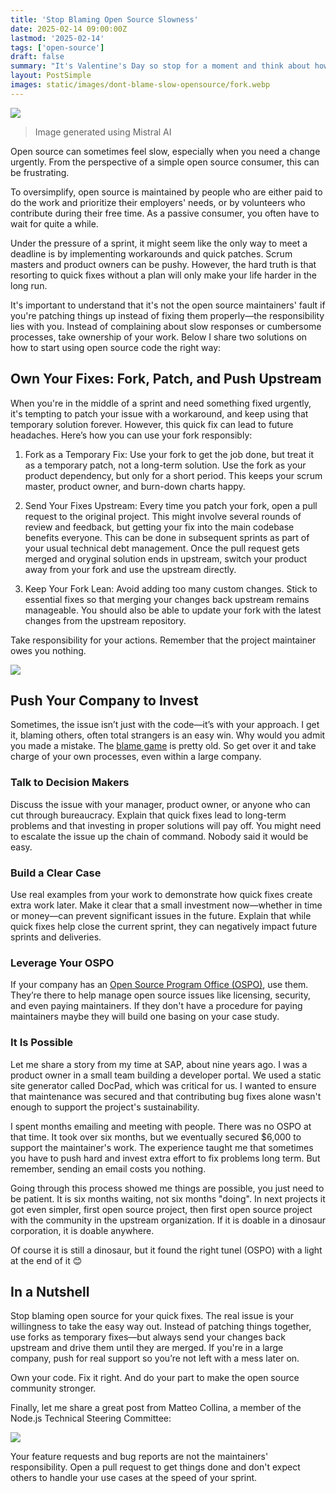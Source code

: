 ```yaml
---
title: 'Stop Blaming Open Source Slowness'
date: 2025-02-14 09:00:00Z
lastmod: '2025-02-14'
tags: ['open-source']
draft: false
summary: "It's Valentine's Day so stop for a moment and think about how you can share some love in open source and for once not blame it for your technical debt."
layout: PostSimple
images: static/images/dont-blame-slow-opensource/fork.webp
---
```


![](/static/images/dont-blame-slow-opensource/fork.webp)

> Image generated using Mistral AI

<TOCInline toc={props.toc} toHeading={5} />

Open source can sometimes feel slow, especially when you need a change urgently. From the perspective of a simple open source consumer, this can be frustrating.

To oversimplify, open source is maintained by people who are either paid to do the work and prioritize their employers' needs, or by volunteers who contribute during their free time. As a passive consumer, you often have to wait for quite a while.

Under the pressure of a sprint, it might seem like the only way to meet a deadline is by implementing workarounds and quick patches. Scrum masters and product owners can be pushy. However, the hard truth is that resorting to quick fixes without a plan will only make your life harder in the long run.

It's important to understand that it's not the open source maintainers' fault if you're patching things up instead of fixing them properly—the responsibility lies with you. Instead of complaining about slow responses or cumbersome processes, take ownership of your work. Below I share two solutions on how to start using open source code the right way:

## Own Your Fixes: Fork, Patch, and Push Upstream

When you're in the middle of a sprint and need something fixed urgently, it's tempting to patch your issue with a workaround, and keep using that temporary solution forever. However, this quick fix can lead to future headaches. Here’s how you can use your fork responsibly:

1. Fork as a Temporary Fix:
   Use your fork to get the job done, but treat it as a temporary patch, not a long-term solution. Use the fork as your product dependency, but only for a short period. This keeps your scrum master, product owner, and burn-down charts happy.

2. Send Your Fixes Upstream:
   Every time you patch your fork, open a pull request to the original project. This might involve several rounds of review and feedback, but getting your fix into the main codebase benefits everyone. This can be done in subsequent sprints as part of your usual technical debt management. Once the pull request gets merged and oryginal solution ends in upstream, switch your product away from your fork and use the upstream directly.

3. Keep Your Fork Lean:
   Avoid adding too many custom changes. Stick to essential fixes so that merging your changes back upstream remains manageable. You should also be able to update your fork with the latest changes from the upstream repository.

Take responsibility for your actions. Remember that the project maintainer owes you nothing.

![](/static/images/dont-blame-slow-opensource/flow.svg)

## Push Your Company to Invest

Sometimes, the issue isn’t just with the code—it’s with your approach. I get it, blaming others, often total strangers is an easy win. Why would you admit you made a mistake. The [blame game](https://thewanderingvegetable.com/how-to-stop-blaming-others/) is pretty old. So get over it and take charge of your own processes, even within a large company.

### Talk to Decision Makers

Discuss the issue with your manager, product owner, or anyone who can cut through bureaucracy. Explain that quick fixes lead to long-term problems and that investing in proper solutions will pay off. You might need to escalate the issue up the chain of command. Nobody said it would be easy.

### Build a Clear Case

Use real examples from your work to demonstrate how quick fixes create extra work later. Make it clear that a small investment now—whether in time or money—can prevent significant issues in the future. Explain that while quick fixes help close the current sprint, they can negatively impact future sprints and deliveries.

### Leverage Your OSPO

If your company has an [Open Source Program Office (OSPO)](https://github.com/todogroup/ospodefinition.org), use them. They’re there to help manage open source issues like licensing, security, and even paying maintainers. If they don't have a procedure for paying maintainers maybe they will build one basing on your case study.

### It Is Possible

Let me share a story from my time at SAP, about nine years ago. I was a product owner in a small team building a developer portal. We used a static site generator called DocPad, which was critical for us. I wanted to ensure that maintenance was secured and that contributing bug fixes alone wasn't enough to support the project's sustainability.

I spent months emailing and meeting with people. There was no OSPO at that time. It took over six months, but we eventually secured $6,000 to support the maintainer's work. The experience taught me that sometimes you have to push hard and invest extra effort to fix problems long term. But remember, sending an email costs you nothing.

Going through this process showed me things are possible, you just need to be patient. It is six months waiting, not six months "doing". In next projects it got even simpler, first open source project, then first open source project with the community in the upstream organization. If it is doable in a dinosaur corporation, it is doable anywhere.

Of course it is still a dinosaur, but it found the right tunel (OSPO) with a light at the end of it 😊

## In a Nutshell

Stop blaming open source for your quick fixes. The real issue is your willingness to take the easy way out. Instead of patching things together, use forks as temporary fixes—but always send your changes back upstream and drive them until they are merged. If you're in a large company, push for real support so you’re not left with a mess later on.

Own your code. Fix it right. And do your part to make the open source community stronger.

Finally, let me share a great post from Matteo Collina, a member of the Node.js Technical Steering Committee:

![](/static/images/dont-blame-slow-opensource/matteo.webp)

Your feature requests and bug reports are not the maintainers' responsibility. Open a pull request to get things done and don't expect others to handle your use cases at the speed of your sprint.
